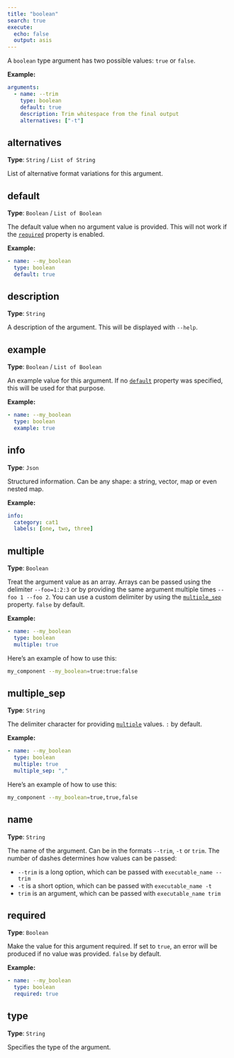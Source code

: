```yaml
---
title: "boolean"
search: true
execute:
  echo: false
  output: asis
---
```


A `boolean` type argument has two possible values: `true` or `false`.

**Example:**

```yaml
arguments:
  - name: --trim
    type: boolean
    default: true
    description: Trim whitespace from the final output
    alternatives: ["-t"]

```

## alternatives

**Type**: `String` / `List of String`

List of alternative format variations for this argument.

## default

**Type**: `Boolean` / `List of Boolean`

The default value when no argument value is provided. This will not work if the [`required`](#required) property is enabled.

**Example:**

```yaml
- name: --my_boolean
  type: boolean
  default: true

```

## description

**Type**: `String`

A description of the argument. This will be displayed with `--help`.

## example

**Type**: `Boolean` / `List of Boolean`

An example value for this argument. If no [`default`](#default) property was specified, this will be used for that purpose.

**Example:**

```yaml
- name: --my_boolean
  type: boolean
  example: true

```

## info

**Type**: `Json`

Structured information. Can be any shape: a string, vector, map or even nested map.

**Example:**

```yaml
info:
  category: cat1
  labels: [one, two, three]
```

## multiple

**Type**: `Boolean`

Treat the argument value as an array. Arrays can be passed using the delimiter `--foo=1:2:3` or by providing the same argument multiple times `--foo 1 --foo 2`. You can use a custom delimiter by using the [`multiple_sep`](#multiple_sep) property. `false` by default.

**Example:**

```yaml
- name: --my_boolean
  type: boolean
  multiple: true

```

Here's an example of how to use this:

```bash
my_component --my_boolean=true:true:false
```

## multiple_sep

**Type**: `String`

The delimiter character for providing [`multiple`](#multiple) values. `:` by default.

**Example:**

```yaml
- name: --my_boolean
  type: boolean
  multiple: true
  multiple_sep: ","

```

Here's an example of how to use this:

```bash
my_component --my_boolean=true,true,false
```

## name

**Type**: `String`

The name of the argument. Can be in the formats `--trim`, `-t` or `trim`. The number of dashes determines how values can be passed:  

  - `--trim` is a long option, which can be passed with `executable_name --trim`
  - `-t` is a short option, which can be passed with `executable_name -t`
  - `trim` is an argument, which can be passed with `executable_name trim`  


## required

**Type**: `Boolean`

Make the value for this argument required. If set to `true`, an error will be produced if no value was provided. `false` by default.

**Example:**

```yaml
- name: --my_boolean
  type: boolean
  required: true

```

## type

**Type**: `String`

Specifies the type of the argument.

